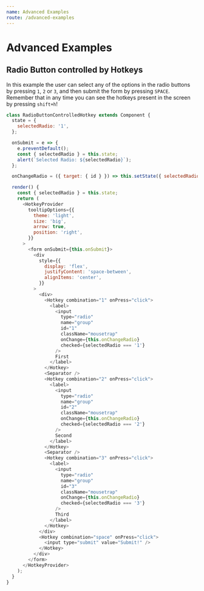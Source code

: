 ```yaml
---
name: Advanced Examples
route: /advanced-examples
---
```




# Advanced Examples

## Radio Button controlled by Hotkeys

In this example the user can select any of the options in the radio buttons by pressing `1`, `2` or `3`, and then submit the form by pressing `SPACE`. Remember that in any time you can see the hotkeys present in the screen by pressing `shift+h`! 

<RadioButtonControlledHotkey />

``` javascript
class RadioButtonControlledHotkey extends Component {
  state = {
    selectedRadio: '1',
  };

  onSubmit = e => {
    e.preventDefault();
    const { selectedRadio } = this.state;
    alert(`Selected Radio: ${selectedRadio}`);
  };

  onChangeRadio = ({ target: { id } }) => this.setState({ selectedRadio: id });

  render() {
    const { selectedRadio } = this.state;
    return (
      <HotkeyProvider
        tooltipOptions={{
          theme: 'light',
          size: 'big',
          arrow: true,
          position: 'right',
        }}
      >
        <form onSubmit={this.onSubmit}>
          <div
            style={{
              display: 'flex',
              justifyContent: 'space-between',
              alignItems: 'center',
            }}
          >
            <div>
              <Hotkey combination="1" onPress="click">
                <label>
                  <input
                    type="radio"
                    name="group"
                    id="1"
                    className="mousetrap"
                    onChange={this.onChangeRadio}
                    checked={selectedRadio === '1'}
                  />
                  First
                </label>
              </Hotkey>
              <Separator />
              <Hotkey combination="2" onPress="click">
                <label>
                  <input
                    type="radio"
                    name="group"
                    id="2"
                    className="mousetrap"
                    onChange={this.onChangeRadio}
                    checked={selectedRadio === '2'}
                  />
                  Second
                </label>
              </Hotkey>
              <Separator />
              <Hotkey combination="3" onPress="click">
                <label>
                  <input
                    type="radio"
                    name="group"
                    id="3"
                    className="mousetrap"
                    onChange={this.onChangeRadio}
                    checked={selectedRadio === '3'}
                  />
                  Third
                </label>
              </Hotkey>
            </div>
            <Hotkey combination="space" onPress="click">
              <input type="submit" value="Submit!" />
            </Hotkey>
          </div>
        </form>
      </HotkeyProvider>
    );
  }
}

```